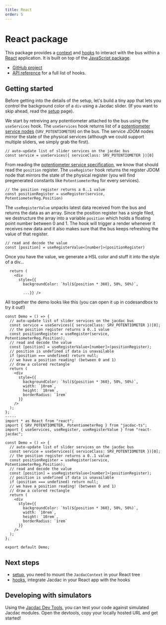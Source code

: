 ```yaml
---
title: React
order: 5
---
```


# React package

This package provides a [context](/clients/javascript/react/setup/) and [hooks](/clients/javascript/react/hooks/) to interact with the bus within a [React](https://reactjs.org/) application.
It is built on top of the [JavaScript package](/clients/javascript).

-   [GitHub project](https://github.com/microsoft/react-jacdac)
-   [API reference](https://microsoft.github.io/react-jacdac/) for a full list of hooks.

## Getting started

Before getting into the details of the setup, let's build a tiny app that lets you control the
background color of a `div` using a Jacdac slider. (If you want to skip ahead, read the [setup](/clients/javascript/react/setup) page).

We start by retreiving any potentiometer attached to the bus using the `useServices` hook.
The `useServices` hook returns list of a [potentiometer service nodes](/services/potentiometer/) (`SRV_POTENTIOMETER`) on the bus.
The service JDOM nodes mirror the state of the physical services (although we could support multiple sliders, we simply grab the first).

```tsx
// auto-update list of slider services on the jacdac bus
const service = useServices({ serviceClass: SRV_POTENTIOMETER })[0]
```

From reading the [potentiometer service specification](/services/potentiometer), we know that should read the `position` register.
The `useRegister` hook returns the register JDOM node that mirrors the state of the physical register
(you will find pregenerated constants like `PotentiometerReg` for every services).

```tsx
// the position register returns a 0..1 value
const positionRegister = useRegister(service, PotentiometerReg.Position)
```

The `useRegisterValue` unpacks latest data received from the bus and returns the data as an array.
Since the position register has a single filed, we destructure the array into a variable `position`
which holds a floating point number between 0 and 1.
The hook will trigger a render whenever it receives new data
and it also makes sure that the bus keeps refreshing the value of that register.

```tsx
// read and decode the value
const [position] = useRegisterValue<[number]>(positionRegister)
```

Once you have the value, we generate a HSL color and stuff it into the style of a div...

```tsx
  return (
    <div
      style={{
        backgroundColor: `hsl(${position * 360}, 50%, 50%)`,

        ...}} />
```

All together the demo looks like this (you can open it up in codesandbox to try it out!)

```tsx
const Demo = () => {
  // auto-update list of slider services on the jacdac bus
  const service = useServices({ serviceClass: SRV_POTENTIOMETER })[0];
  // the position register returns a 0..1 value
  const positionRegister = useRegister(service, PotentiometerReg.Position);
  // read and decode the value
  const [position] = useRegisterValue<[number]>(positionRegister);
  // position is undefined if data is unavailable
  if (position === undefined) return null;
  // we have a position reading! (between 0 and 1)
  // draw a colored rectangle
  return (
    <div
      style={{
        backgroundColor: `hsl(${position * 360}, 50%, 50%)`,
        width: `10rem`,
        height: `10rem`,
        borderRadius: `1rem`
      }}
    />
  );
};
-----
import * as React from "react";
import { SRV_POTENTIOMETER, PotentiometerReg } from "jacdac-ts";
import { useServices, useRegister, useRegisterValue } from "react-jacdac";

const Demo = () => {
  // auto-update list of slider services on the jacdac bus
  const service = useServices({ serviceClass: SRV_POTENTIOMETER })[0];
  // the position register returns a 0..1 value
  const positionRegister = useRegister(service, PotentiometerReg.Position);
  // read and decode the value
  const [position] = useRegisterValue<[number]>(positionRegister);
  // position is undefined if data is unavailable
  if (position === undefined) return null;
  // we have a position reading! (between 0 and 1)
  // draw a colored rectangle
  return (
    <div
      style={{
        backgroundColor: `hsl(${position * 360}, 50%, 50%)`,
        width: `10rem`,
        height: `10rem`,
        borderRadius: `1rem`
      }}
    />
  );
};

export default Demo;
```

## Next steps

-   [setup](/clients/javascript/react/setup/), you need to mount the `JacdacContext` in your React tree
-   [hooks](/clients/javascript/react/hooks/), integrate Jacdac in your React app with the hooks

## Developing with simulators

Using the [Jacdac Dev Tools](/clients/javascript/devtools), you can test your code against simulated Jacdac modules. Open the devtools, copy your locally hosted URL and get started!
